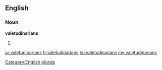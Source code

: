 ==English==

===Noun===
'''valetudinarians'''

# {{plural of|[[valetudinarian]]}}

[[Category:English plurals]]

[[ar:valetudinarians]]
[[fr:valetudinarians]]
[[ku:valetudinarians]]
[[my:valetudinarians]]